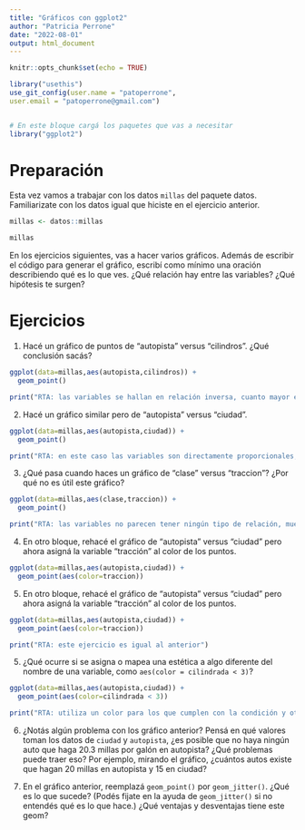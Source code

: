```yaml
---
title: "Gráficos con ggplot2"
author: "Patricia Perrone"
date: "2022-08-01"
output: html_document
---
```



```r
knitr::opts_chunk$set(echo = TRUE)

library("usethis")
use_git_config(user.name = "patoperrone",
user.email = "patoperrone@gmail.com")


# En este bloque cargá los paquetes que vas a necesitar
library("ggplot2")
```

# Preparación

Esta vez vamos a trabajar con los datos `millas` del paquete datos. 
Familiarizate con los datos igual que hiciste en el ejercicio anterior. 

```r
millas <- datos::millas
```
```r
millas
```


En los ejercicios siguientes, vas a hacer varios gráficos. 
Además de escribir el código para generar el gráfico, escribí como mínimo una oración describiendo qué es lo que ves. 
¿Qué relación hay entre las variables? 
¿Qué hipótesis te surgen? 

# Ejercicios

1. Hacé un gráfico de puntos de "autopista" versus "cilindros".
¿Qué conclusión sacás?

```r
ggplot(data=millas,aes(autopista,cilindros)) +
  geom_point()
```
```r
print("RTA: las variables se hallan en relación inversa, cuanto mayor es la cilindrada menor es el rendimiento")
```

2. Hacé un gráfico similar pero de "autopista" versus "ciudad". 


```r
ggplot(data=millas,aes(autopista,ciudad)) +
  geom_point()
```
```r
print("RTA: en este caso las variables son directamente proporcionales, es de esperar que un vehículo que gasta más millas por galón en la ciudad lo haga también y en proporción similar en la autopista")
```


3. ¿Qué pasa cuando haces un gráfico de "clase" versus "traccion"? ¿Por qué no es útil este gráfico?

```r
ggplot(data=millas,aes(clase,traccion)) +
  geom_point()
```
```r
print("RTA: las variables no parecen tener ningún tipo de relación, muestran un patrón aleatorio")
```

4. En otro bloque, rehacé el gráfico de "autopista" versus "ciudad" pero ahora asigná la variable "tracción" al color de los puntos. 

```r
ggplot(data=millas,aes(autopista,ciudad)) +
  geom_point(aes(color=traccion))
```


5. En otro bloque, rehacé el gráfico de "autopista" versus "ciudad" pero ahora asigná la variable "tracción" al color de los puntos. 

```r
ggplot(data=millas,aes(autopista,ciudad)) +
  geom_point(aes(color=traccion))
```
```r
print("RTA: este ejercicio es igual al anterior")
```

5. ¿Qué ocurre si se asigna o mapea una estética a algo diferente del nombre de una variable, como `aes(color = cilindrada < 3)`?

```r
ggplot(data=millas,aes(autopista,ciudad)) +
  geom_point(aes(color=cilindrada < 3))
```
```r
print("RTA: utiliza un color para los que cumplen con la condición y otro para los que no")
```


6. ¿Notás algún problema con los gráfico anterior? Pensá en qué valores toman los datos de `ciudad` y `autopista`, ¿es posible que no haya ningún auto que haga 20.3 millas por galón en autopista? ¿Qué problemas puede traer eso? Por ejemplo, mirando el gráfico, ¿cuántos autos existe que hagan 20 millas en autopista y 15 en ciudad? 


7. En el gráfico anterior, reemplazá `geom_point()` por `geom_jitter()`. ¿Qué es lo que sucede? (Podés fijate en la ayuda de `geom_jitter()` si no entendés qué es lo que hace.) 
¿Qué ventajas y desventajas tiene este geom?

```r

```


